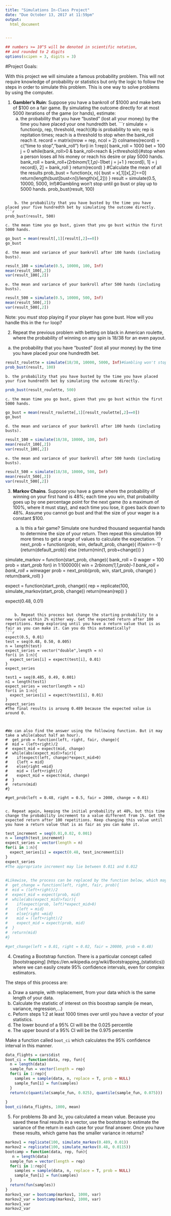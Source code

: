 ```yaml
---
title: "Simulations In-Class Project"
date: "Due October 13, 2017 at 11:59pm"
output:
  html_document


---
```


<style type="text/css">
.table {

    width: 80%;
    margin-left:10%; 
    margin-right:10%;
}
</style>
```r
## numbers >= 10^5 will be denoted in scientific notation,
## and rounded to 2 digits
options(scipen = 3, digits = 3)
```




#Project Goals:


With this project we will simulate a famous probability problem. This will not require knowledge of probability or statistics but only the logic to follow the steps in order to simulate this problem. This is one way to solve problems by using the computer. 

 1. **Gambler's Ruin**: Suppose you have a bankroll of $1000 and make bets of $100 on a fair game. By simulating the outcome directly for at most 5000 iterations of the game (or hands), estimate:
    a. the probability that you have "busted" (lost all your money) by the time you have placed your one hundredth bet. 
```r
simulate = function(p, rep, threshold, reach){#p is probability to win; rep is repitation times; reach is a threshold                                         to stop when the bank_roll reach it.
record = matrix(nrow = rep, ncol = 2)
colnames(record) = c("time to stop","bank_roll")
for(i in 1:rep){
  bank_roll = 1000
  bet = 100
  j = 0
  while(bank_roll>0 & bank_roll<reach & j<threshold){#stop when a person loses all his money or reach his desire or                                                 play 5000 hands.
   bank_roll = bank_roll+(2*rbinom(1,1,p)-1)*bet
    j = j+1
  }
  record[i, 1] = j
  record[i, 2] = bank_roll
}
return(record)
}
#Calculate the mean of all the results
prob_bust = function(x, n){
  bust = x[,1][x[,2]==0]
  return(length(bust[bust<n])/length(x[,2]))
}
result = simulate(0.5, 10000, 5000, Inf)#Gambling won't stop until go bust or play up to 5000 hands.
prob_bust(result, 100)

```

    b. the probability that you have busted by the time you have placed your five hundredth bet by simulating the outcome directly. 
```r
prob_bust(result, 500)

```

    c. the mean time you go bust, given that you go bust within the first 5000 hands.
```r
go_bust = mean(result[,1][result[,2]==0])
go_bust
```

    d. the mean and variance of your bankroll after 100 hands (including busts).
```r
result_100 = simulate(0.5, 10000, 100, Inf)
mean(result_100[,2])
var(result_100[,2])
```


    e. the mean and variance of your bankroll after 500 hands (including busts).
```r
result_500 = simulate(0.5, 10000, 500, Inf)
mean(result_500[,2])
var(result_500[,2])
``` 
Note: you *must* stop playing if your player has gone bust. How will you handle this in the `for` loop?

2. Repeat the previous problem with betting on black in American roulette, where the probability of winning on any spin is 18/38 for an even payout.
 a. the probability that you have "busted" (lost all your money) by the time you have placed your one hundredth bet. 
```r
result_roulette = simulate(18/38, 10000, 5000, Inf)#Gambling won't stop until go bust or play up to 5000 hands.
prob_bust(result, 100)

```

    b. the probability that you have busted by the time you have placed your five hundredth bet by simulating the outcome directly. 
```r
prob_bust(result_roulette, 500)

```

    c. the mean time you go bust, given that you go bust within the first 5000 hands.
```r
go_bust = mean(result_roulette[,1][result_roulette[,2]==0])
go_bust
```

    d. the mean and variance of your bankroll after 100 hands (including busts).
```r
result_100 = simulate(18/38, 10000, 100, Inf)
mean(result_100[,2])
var(result_100[,2])
```


    e. the mean and variance of your bankroll after 500 hands (including busts).
```r
result_500 = simulate(18/38, 10000, 500, Inf)
mean(result_500[,2])
var(result_500[,2])
``` 



3. **Markov Chains**. Suppose you have a game where the probability of winning on your first hand is 48%; each time you win, that probability goes up by one percentage point for the next game (to a maximum of 100%, where it must stay), and each time you lose, it goes back down to 48%. Assume you cannot go bust and that the size of your wager is a constant $100.

    a. Is this a fair game? Simulate one hundred thousand sequential hands to determine the size of your return. Then repeat this simulation 99 more times to get a range of values to calculate the expectation.
```r
next_prob = function(prob, win, default_prob, change){
  if(win==-1){return(default_prob)}
  else {return(min(1, prob+change))}
}

simulate_markov = function(start_prob, change){
  bank_roll = 0
  wager = 100
  prob = start_prob
  for(i in 1:100000){
  win = 2*rbinom(1,1,prob)-1
  bank_roll = bank_roll + win*wager
  prob = next_prob(prob, win, start_prob, change)
  }
  return(bank_roll)
}


expect = function(start_prob, change){
  rep = replicate(100, simulate_markov(start_prob, change))
  return(mean(rep))
}

expect(0.48, 0.01)


```

    b. Repeat this process but change the starting probability to a new value within 2% either way. Get the expected return after 100 repetitions. Keep exploring until you have a return value that is as fair as you can make it. Can you do this automatically?
```r
expect(0.5, 0.01)
test = seq(0.48, 0.50, 0.005)
n = length(test)
expect_series = vector("double",length = n)
for(i in 1:n){
  expect_series[i] = expect(test[i], 0.01)
}
expect_series

test1 = seq(0.485, 0.49, 0.001)
n1 = length(test1)
expect_series = vector(length = n1)
for(i in 1:n){
  expect_series[i] = expect(test1[i], 0.01)
}
expect_series
#The final results is aroung 0.489 because the expected value is around 0.



#We can also find the answer using the following function. But it may take a while(about half an hour).
#  get_prob = function(left, right, fair, change){
#  mid = (left+right)/2
#  expect_mid = expect(mid, change)
#  while(abs(expect_mid)>fair){
#    if(expect(left, change)*expect_mid>0)
#    {left = mid}
#    else{right =mid}
#    mid = (left+right)/2
#    expect_mid = expect(mid, change)
#  }
#  return(mid)
#}

#get_prob(left = 0.48, right = 0.5, fair = 2000, change = 0.01) 
  

```

    c. Repeat again, keeping the initial probability at 48%, but this time change the probability increment to a value different from 1%. Get the expected return after 100 repetitions. Keep changing this value until you have a return value that is as fair as you can make it. 
```r
test_increment = seq(0.01,0.02, 0.001)
n = length(test_increment)
expect_series = vector(length = n)
for(i in 1:n){
  expect_series[i] = expect(0.48, test_increment[i])
}
expect_series
#The appropriate increment may lie between 0.011 and 0.012
 

#Likewise, the process can be replaced by the function below, which may take a while to run.
#  get_change = function(left, right, fair, prob){
#  mid = (left+right)/2
#  expect_mid = expect(prob, mid)
#  while(abs(expect_mid)>fair){
#    if(expect(prob, left)*expect_mid>0)
#    {left = mid}
#    else{right =mid}
#    mid = (left+right)/2
#    expect_mid = expect(prob, mid)
#  }
#  return(mid)
#}

#get_change(left = 0.01, right = 0.02, fair = 20000, prob = 0.48)
```




4. Creating a Bootstrap function. There is a particular concept called [bootstrapping]
(https://en.wikipedia.org/wiki/Bootstrapping_(statistics)) where we can easily create 95% confidence intervals, even for complex estimators.


The steps of this process are:

  a. Draw a sample, with replacement, from your data which is the same length of your data.
  b. Calculate the statistic of interest on this boostrap sample (ie mean, variance, regression,...)
  c. Peform steps 1:2 at least 1000 times over until you have a vector of your statistics. 
  d. The lower bound of a 95% CI will be the 0.025 percentile
  e. The upper bound of a 95% CI will be the 0.975 percentile

Make a function called `boot_ci` which calculates the 95% confidence interval in this manner. 
```r
data_flights = cars$dist
boot_ci = function(data, rep, fun){
  n = length(data)
  sample_fun = vector(length = rep)
  for(i in 1:rep){
    samples = sample(data, n, replace = T, prob = NULL)
    sample_fun[i] = fun(samples)
  }
  return(c(quantile(sample_fun, 0.025), quantile(sample_fun, 0.075)))
  
}
boot_ci(data_flights, 1000, mean)
```


5. For problems 3b and 3c, you calculated a mean value. Because you saved these final results in a vector, use the bootstrap to estimate the variance of the return in each case for your final answer. Once you have these results, which game has the smaller variance in returns?
```r
markov1 = replicate(100, simulate_markov(0.489, 0.01))
markov2 = replicate(100, simulate_markov(0.48, 0.0115))
bootcamp = function(data, rep, fun){
   n = length(data)
  sample_fun = vector(length = rep)
  for(i in 1:rep){
    samples = sample(data, n, replace = T, prob = NULL)
    sample_fun[i] = fun(samples)
  }
  return(fun(samples))
}
markov1_var = bootcamp(markov1, 1000, var)
markov2_var = bootcamp(markov2, 1000, var)
markov1_var
markov2_var
``` 

